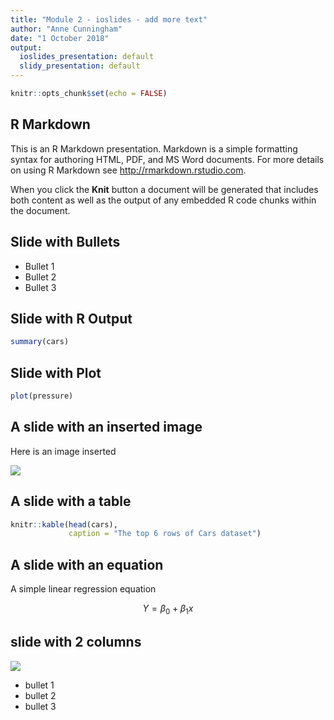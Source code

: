 ```yaml
---
title: "Module 2 - ioslides - add more text"
author: "Anne Cunningham"
date: "1 October 2018"
output:
  ioslides_presentation: default
  slidy_presentation: default
---
```


```r
knitr::opts_chunk$set(echo = FALSE)
```

## R Markdown

This is an R Markdown presentation. Markdown is a simple formatting syntax for authoring HTML, PDF, and MS Word documents. For more details on using R Markdown see <http://rmarkdown.rstudio.com>.

When you click the **Knit** button a document will be generated that includes both content as well as the output of any embedded R code chunks within the document.

## Slide with Bullets

- Bullet 1
- Bullet 2
- Bullet 3

## Slide with R Output

```r
summary(cars)
```

## Slide with Plot

```r
plot(pressure)
```

## A slide with an inserted image {.flexbox .vcenter}

Here is an image inserted

![](sunstar.png)

## A slide with a table

```r
knitr::kable(head(cars),
             caption = "The top 6 rows of Cars dataset")
```

## A slide with an equation

A simple linear regression equation

$$ Y = \beta_0 + \beta_1x $$

##  slide with 2 columns {.columns-2}

![](sunstar.png)

- bullet 1
- bullet 2
- bullet 3

